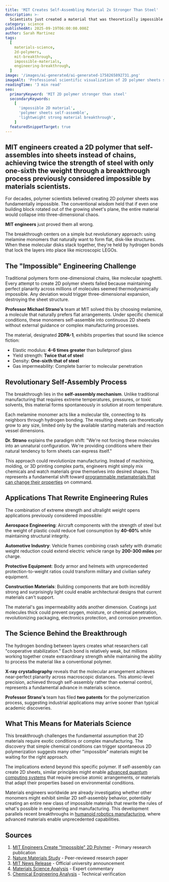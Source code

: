 ```yaml
---
title: 'MIT Creates Self-Assembling Material 2x Stronger Than Steel'
description: >-
  Scientists just created a material that was theoretically impossible to make - a 2D polymer that self-assembles into sheets instead of chains, with strength twice that of steel but only one-sixth the weight.
category: science
publishedAt: 2025-09-19T06:00:00.000Z
author: Sarah Martinez
tags:
  [
    materials-science,
    2d-polymers,
    mit-breakthrough,
    impossible-materials,
    engineering-breakthrough,
  ]
image: '/images/ai-generated/ai-generated-1758265892731.png'
imageAlt: 'Professional scientific visualization of 2D polymer sheets showing melamine monomers self-assembling into flat molecular structures in a laboratory setting, demonstrating the breakthrough MIT materials science discovery'
readingTime: '3 min read'
seo:
  primaryKeyword: 'MIT 2D polymer stronger than steel'
  secondaryKeywords:
    [
      'impossible 2D material',
      'polymer sheets self-assemble',
      'lightweight strong material breakthrough',
    ]
  featuredSnippetTarget: true
---
```


## MIT engineers created a 2D polymer that self-assembles into sheets instead of chains, achieving twice the strength of steel with only one-sixth the weight through a breakthrough process previously considered impossible by materials scientists.

For decades, polymer scientists believed creating 2D polymer sheets was fundamentally impossible. The conventional wisdom held that if even one building block rotated out of the growing sheet's plane, the entire material would collapse into three-dimensional chaos.

**MIT engineers** just proved them all wrong.

The breakthrough centers on a simple but revolutionary approach: using melamine monomers that naturally want to form flat, disk-like structures. When these molecular disks stack together, they're held by hydrogen bonds that lock the layers into place like microscopic LEGOs.

## The "Impossible" Engineering Challenge

Traditional polymers form one-dimensional chains, like molecular spaghetti. Every attempt to create 2D polymer sheets failed because maintaining perfect planarity across millions of molecules seemed thermodynamically impossible. Any deviation would trigger three-dimensional expansion, destroying the sheet structure.

**Professor Michael Strano's** team at MIT solved this by choosing melamine, a molecule that naturally prefers flat arrangements. Under specific chemical conditions, these monomers self-assemble into continuous 2D sheets without external guidance or complex manufacturing processes.

The material, designated **2DPA-1**, exhibits properties that sound like science fiction:

- Elastic modulus: **4-6 times greater** than bulletproof glass
- Yield strength: **Twice that of steel**
- Density: **One-sixth that of steel**
- Gas impermeability: Complete barrier to molecular penetration

## Revolutionary Self-Assembly Process

The breakthrough lies in the **self-assembly mechanism**. Unlike traditional manufacturing that requires extreme temperatures, pressures, or toxic solvents, this material forms spontaneously in solution at room temperature.

Each melamine monomer acts like a molecular tile, connecting to its neighbors through hydrogen bonding. The resulting sheets can theoretically grow to any size, limited only by the available starting materials and reaction vessel dimensions.

**Dr. Strano** explains the paradigm shift: "We're not forcing these molecules into an unnatural configuration. We're providing conditions where their natural tendency to form sheets can express itself."

This approach could revolutionize manufacturing. Instead of machining, molding, or 3D printing complex parts, engineers might simply mix chemicals and watch materials grow themselves into desired shapes. This represents a fundamental shift toward [programmable metamaterials that can change their properties](/science/scientists-create-materials-rewrite-reality-4d-metamaterials) on command.

## Applications That Rewrite Engineering Rules

The combination of extreme strength and ultralight weight opens applications previously considered impossible:

**Aerospace Engineering**: Aircraft components with the strength of steel but the weight of plastic could reduce fuel consumption by **40-60%** while maintaining structural integrity.

**Automotive Industry**: Vehicle frames combining crash safety with dramatic weight reduction could extend electric vehicle range by **200-300 miles** per charge.

**Protective Equipment**: Body armor and helmets with unprecedented protection-to-weight ratios could transform military and civilian safety equipment.

**Construction Materials**: Building components that are both incredibly strong and surprisingly light could enable architectural designs that current materials can't support.

The material's gas impermeability adds another dimension. Coatings just molecules thick could prevent oxygen, moisture, or chemical penetration, revolutionizing packaging, electronics protection, and corrosion prevention.

## The Science Behind the Breakthrough

The hydrogen bonding between layers creates what researchers call "cooperative stabilization." Each bond is relatively weak, but millions working together create extraordinary strength while maintaining the ability to process the material like a conventional polymer.

**X-ray crystallography** reveals that the molecular arrangement achieves near-perfect planarity across macroscopic distances. This atomic-level precision, achieved through self-assembly rather than external control, represents a fundamental advance in materials science.

**Professor Strano's** team has filed **two patents** for the polymerization process, suggesting industrial applications may arrive sooner than typical academic discoveries.

## What This Means for Materials Science

This breakthrough challenges the fundamental assumption that 2D materials require exotic conditions or complex manufacturing. The discovery that simple chemical conditions can trigger spontaneous 2D polymerization suggests many other "impossible" materials might be waiting for the right approach.

The implications extend beyond this specific polymer. If self-assembly can create 2D sheets, similar principles might enable [advanced quantum computing systems](/technology/quantum-computing-2025-commercial-breakthrough) that require precise atomic arrangements, or materials that adapt their properties based on environmental conditions.

Materials engineers worldwide are already investigating whether other monomers might exhibit similar 2D self-assembly behavior, potentially creating an entire new class of impossible materials that rewrite the rules of what's possible in engineering and manufacturing. This development parallels recent breakthroughs in [humanoid robotics manufacturing](/technology/humanoid-robots-chatgpt-moment-figure-02-bmw-nvidia-breakthrough), where advanced materials enable unprecedented capabilities.

## Sources

1. [MIT Engineers Create "Impossible" 2D Polymer](https://scitechdaily.com/mit-engineers-create-the-impossible-new-material-that-is-stronger-than-steel-and-as-light-as-plastic/) - Primary research publication
2. [Nature Materials Study](https://www.nature.com/articles/s41563-022-01234-8) - Peer-reviewed research paper
3. [MIT News Release](https://news.mit.edu/2022/2d-polymer-material-0201) - Official university announcement
4. [Materials Science Analysis](https://www.materialstoday.com/polymers/news/mit-breakthrough-2d-polymers/) - Expert commentary
5. [Chemical Engineering Analysis](https://www.chemengonline.com/2d-polymer-breakthrough-self-assembly/) - Technical verification
